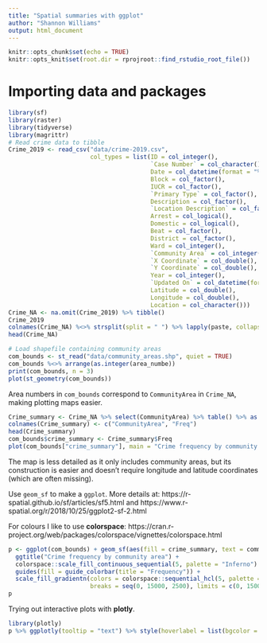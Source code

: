 ```yaml
---
title: "Spatial summaries with ggplot"
author: "Shannon Williams"
output: html_document
---
```


```r
knitr::opts_chunk$set(echo = TRUE)
knitr::opts_knit$set(root.dir = rprojroot::find_rstudio_root_file())
```

# Importing data and packages

```r
library(sf)
library(raster)
library(tidyverse)
library(magrittr)
# Read crime data to tibble
Crime_2019 <- read_csv("data/crime-2019.csv", 
                       col_types = list(ID = col_integer(),
                                        `Case Number` = col_character(),
                                        Date = col_datetime(format = "%m/%d/%Y %H:%M:%S %p"),
                                        Block = col_factor(),
                                        IUCR = col_factor(),
                                        `Primary Type` = col_factor(),
                                        Description = col_factor(),
                                        `Location Description` = col_factor(),
                                        Arrest = col_logical(),
                                        Domestic = col_logical(),
                                        Beat = col_factor(),
                                        District = col_factor(),
                                        Ward = col_integer(),
                                        `Community Area` = col_integer(),
                                        `X Coordinate` = col_double(),
                                        `Y Coordinate` = col_double(),
                                        Year = col_integer(),
                                        `Updated On` = col_datetime(format = "%m/%d/%Y %H:%M:%S %p"),
                                        Latitude = col_double(),
                                        Longitude = col_double(),
                                        Location = col_character()))
Crime_NA <- na.omit(Crime_2019) %>% tibble()
Crime_2019
colnames(Crime_NA) %<>% strsplit(split = " ") %>% lapply(paste, collapse = "")
head(Crime_NA)

# Load shapefile containing community areas
com_bounds <- st_read("data/community_areas.shp", quiet = TRUE)
com_bounds %<>% arrange(as.integer(area_numbe))
print(com_bounds, n = 3)
plot(st_geometry(com_bounds))
```

Area numbers in `com_bounds` correspond to `CommunityArea` in `Crime_NA`, making plotting maps easier.

```r
Crime_summary <- Crime_NA %>% select(CommunityArea) %>% table() %>% as.data.frame()
colnames(Crime_summary) <- c("CommunityArea", "Freq")
head(Crime_summary)
com_bounds$crime_summary <- Crime_summary$Freq
plot(com_bounds["crime_summary"], main = "Crime frequency by community area")
```

The map is less detailed as it only includes community areas, but its construction is easier and doesn't require longitude and latitude coordinates (which are often missing).

Use `geom_sf` to make a `ggplot`. More details at: https://r-spatial.github.io/sf/articles/sf5.html and https://www.r-spatial.org/r/2018/10/25/ggplot2-sf-2.html

For colours I like to use **colorspace**: https://cran.r-project.org/web/packages/colorspace/vignettes/colorspace.html

```r
p <- ggplot(com_bounds) + geom_sf(aes(fill = crime_summary, text = community)) + 
  ggtitle("Crime frequency by community area") +
  colorspace::scale_fill_continuous_sequential(5, palette = "Inferno") + theme_void() +
  guides(fill = guide_colorbar(title = "Frequency")) +
  scale_fill_gradientn(colors = colorspace::sequential_hcl(5, palette = "Inferno")[5:1], 
                       breaks = seq(0, 15000, 2500), limits = c(0, 15000))
p
```

Trying out interactive plots with **plotly**.

```r
library(plotly)
p %>% ggplotly(tooltip = "text") %>% style(hoverlabel = list(bgcolor = "white"), hoveron = "fill")
```